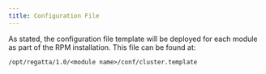 ```yaml
---
title: Configuration File 
---
```


As stated, the configuration file template will be deployed for each module as part of the RPM 
installation. This file can be found at:

```code
/opt/regatta/1.0/<module name>/conf/cluster.template
```